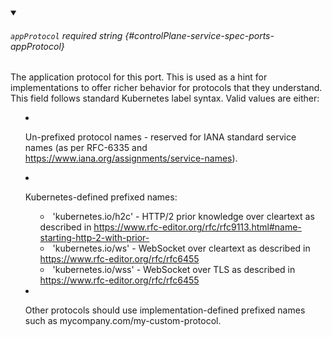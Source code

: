 
<details className="config-field" data-expandable="false" open>
<summary>

###### `appProtocol` <span className="config-field-required" data-required="false">required</span> <span className="config-field-type">string</span> <span className="config-field-default"></span> <span className="config-field-enum"></span> {#controlPlane-service-spec-ports-appProtocol}

The application protocol for this port.
This is used as a hint for implementations to offer richer behavior for protocols that they understand.
This field follows standard Kubernetes label syntax.
Valid values are either:

* Un-prefixed protocol names - reserved for IANA standard service names (as per
RFC-6335 and https://www.iana.org/assignments/service-names).

* Kubernetes-defined prefixed names:
  * 'kubernetes.io/h2c' - HTTP/2 prior knowledge over cleartext as described in https://www.rfc-editor.org/rfc/rfc9113.html#name-starting-http-2-with-prior-
  * 'kubernetes.io/ws'  - WebSocket over cleartext as described in https://www.rfc-editor.org/rfc/rfc6455
  * 'kubernetes.io/wss' - WebSocket over TLS as described in https://www.rfc-editor.org/rfc/rfc6455

* Other protocols should use implementation-defined prefixed names such as
mycompany.com/my-custom-protocol.

</summary>



</details>
